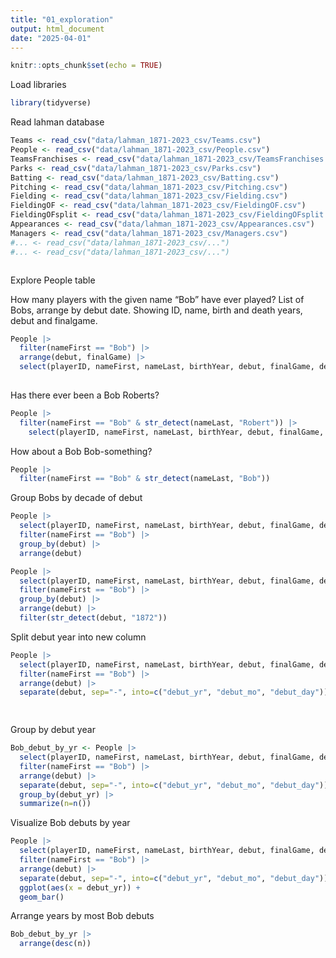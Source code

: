 ```yaml
---
title: "01_exploration"
output: html_document
date: "2025-04-01"
---
```


```r
knitr::opts_chunk$set(echo = TRUE)
```


Load libraries
```r

library(tidyverse)

```
Read lahman database
```r
Teams <- read_csv("data/lahman_1871-2023_csv/Teams.csv")
People <- read_csv("data/lahman_1871-2023_csv/People.csv")
TeamsFranchises <- read_csv("data/lahman_1871-2023_csv/TeamsFranchises.csv")
Parks <- read_csv("data/lahman_1871-2023_csv/Parks.csv")
Batting <- read_csv("data/lahman_1871-2023_csv/Batting.csv")
Pitching <- read_csv("data/lahman_1871-2023_csv/Pitching.csv")
Fielding <- read_csv("data/lahman_1871-2023_csv/Fielding.csv")
FieldingOF <- read_csv("data/lahman_1871-2023_csv/FieldingOF.csv")
FieldingOFsplit <- read_csv("data/lahman_1871-2023_csv/FieldingOFsplit.csv")
Appearances <- read_csv("data/lahman_1871-2023_csv/Appearances.csv")
Managers <- read_csv("data/lahman_1871-2023_csv/Managers.csv")
#... <- read_csv("data/lahman_1871-2023_csv/...")
#... <- read_csv("data/lahman_1871-2023_csv/...")



```

Explore People table

How many players with the given name "Bob" have ever played?
List of Bobs, arrange by debut date. Showing ID, name, birth and death years, debut and finalgame.
```r
People |>
  filter(nameFirst == "Bob") |>
  arrange(debut, finalGame) |>
  select(playerID, nameFirst, nameLast, birthYear, debut, finalGame, deathYear)
  
```

Has there ever been a Bob Roberts?
```r

People |>
  filter(nameFirst == "Bob" & str_detect(nameLast, "Robert")) |>
    select(playerID, nameFirst, nameLast, birthYear, debut, finalGame, deathYear)


```

How about a Bob Bob-something?
```r

People |>
  filter(nameFirst == "Bob" & str_detect(nameLast, "Bob"))
```

Group Bobs by decade of debut

```r
People |>
  select(playerID, nameFirst, nameLast, birthYear, debut, finalGame, deathYear) |>
  filter(nameFirst == "Bob") |>
  group_by(debut) |>
  arrange(debut)

```

```r
People |>
  select(playerID, nameFirst, nameLast, birthYear, debut, finalGame, deathYear) |>
  filter(nameFirst == "Bob") |>
  group_by(debut) |>
  arrange(debut) |>
  filter(str_detect(debut, "1872"))
```

Split debut year into new column
```r
People |>
  select(playerID, nameFirst, nameLast, birthYear, debut, finalGame, deathYear) |>
  filter(nameFirst == "Bob") |>
  arrange(debut) |>
  separate(debut, sep="-", into=c("debut_yr", "debut_mo", "debut_day"))
  



```

Group by debut year
```r
Bob_debut_by_yr <- People |>
  select(playerID, nameFirst, nameLast, birthYear, debut, finalGame, deathYear) |>
  filter(nameFirst == "Bob") |>
  arrange(debut) |>
  separate(debut, sep="-", into=c("debut_yr", "debut_mo", "debut_day")) |>
  group_by(debut_yr) |>
  summarize(n=n())
```

Visualize Bob debuts by year
```r
People |>
  select(playerID, nameFirst, nameLast, birthYear, debut, finalGame, deathYear) |>
  filter(nameFirst == "Bob") |>
  arrange(debut) |>
  separate(debut, sep="-", into=c("debut_yr", "debut_mo", "debut_day")) |>
  ggplot(aes(x = debut_yr)) +
  geom_bar()

```

Arrange years by most Bob debuts
```r
Bob_debut_by_yr |>
  arrange(desc(n))
```

